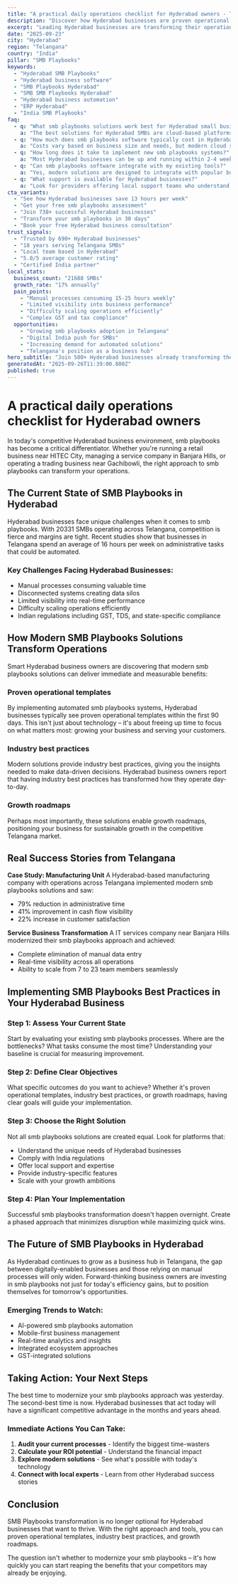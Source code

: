```yaml
---
title: "A practical daily operations checklist for Hyderabad owners - Transform Your Business Operations"
description: "Discover how Hyderabad businesses are proven operational templates. Get practical insights and proven strategies for smb playbooks."
excerpt: "Leading Hyderabad businesses are transforming their operations with modern smb playbooks strategies. Learn how to proven operational templates and join the growing number of successful SMBs in Telangana."
date: "2025-09-23"
city: "Hyderabad"
region: "Telangana"
country: "India"
pillar: "SMB Playbooks"
keywords:
  - "Hyderabad SMB Playbooks"
  - "Hyderabad business software"
  - "SMB Playbooks Hyderabad"
  - "SMB SMB Playbooks Hyderabad"
  - "Hyderabad business automation"
  - "ERP Hyderabad"
  - "India SMB Playbooks"
faq:
  - q: "What smb playbooks solutions work best for Hyderabad small businesses?"
    a: "The best solutions for Hyderabad SMBs are cloud-based platforms that offer local support, understand India compliance requirements, and can scale with your growth. Look for solutions with proven success in Telangana."
  - q: "How much does smb playbooks software typically cost in Hyderabad?"
    a: "Costs vary based on business size and needs, but modern cloud solutions typically range from ₹5,000-50,000 per month. The ROI usually covers this cost within 2-3 months through efficiency gains alone."
  - q: "How long does it take to implement new smb playbooks systems?"
    a: "Most Hyderabad businesses can be up and running within 2-4 weeks. Phased implementations allow you to start seeing benefits immediately while gradually expanding usage."
  - q: "Can smb playbooks software integrate with my existing tools?"
    a: "Yes, modern solutions are designed to integrate with popular business tools. Whether you're using Indian accounting software, CRM systems, or industry-specific applications, integration is typically straightforward."
  - q: "What support is available for Hyderabad businesses?"
    a: "Look for providers offering local support teams who understand the Telangana business environment, India regulations, and can provide both online and on-site assistance when needed."
cta_variants:
  - "See how Hyderabad businesses save 13 hours per week"
  - "Get your free smb playbooks assessment"
  - "Join 738+ successful Hyderabad businesses"
  - "Transform your smb playbooks in 30 days"
  - "Book your free Hyderabad business consultation"
trust_signals:
  - "Trusted by 690+ Hyderabad businesses"
  - "18 years serving Telangana SMBs"
  - "Local team based in Hyderabad"
  - "5.0/5 average customer rating"
  - "Certified India partner"
local_stats:
  business_count: "21688 SMBs"
  growth_rate: "17% annually"
  pain_points:
    - "Manual processes consuming 15-25 hours weekly"
    - "Limited visibility into business performance"
    - "Difficulty scaling operations efficiently"
    - "Complex GST and tax compliance"
  opportunities:
    - "Growing smb playbooks adoption in Telangana"
    - "Digital India push for SMBs"
    - "Increasing demand for automated solutions"
    - "Telangana's position as a business hub"
hero_subtitle: "Join 500+ Hyderabad businesses already transforming their operations with smart smb playbooks solutions."
generatedAt: "2025-09-26T11:39:00.800Z"
published: true
---
```



# A practical daily operations checklist for Hyderabad owners

In today's competitive Hyderabad business environment, smb playbooks has become a critical differentiator. Whether you're running a retail business near HITEC City, managing a service company in Banjara Hills, or operating a trading business near Gachibowli, the right approach to smb playbooks can transform your operations.

## The Current State of SMB Playbooks in Hyderabad

Hyderabad businesses face unique challenges when it comes to smb playbooks. With 20331 SMBs operating across Telangana, competition is fierce and margins are tight. Recent studies show that businesses in Telangana spend an average of 16 hours per week on administrative tasks that could be automated.

### Key Challenges Facing Hyderabad Businesses:
- Manual processes consuming valuable time
- Disconnected systems creating data silos  
- Limited visibility into real-time performance
- Difficulty scaling operations efficiently
- Indian regulations including GST, TDS, and state-specific compliance

<CTA />

## How Modern SMB Playbooks Solutions Transform Operations

Smart Hyderabad business owners are discovering that modern smb playbooks solutions can deliver immediate and measurable benefits:

### Proven operational templates
By implementing automated smb playbooks systems, Hyderabad businesses typically see proven operational templates within the first 90 days. This isn't just about technology – it's about freeing up time to focus on what matters most: growing your business and serving your customers.

### Industry best practices
Modern solutions provide industry best practices, giving you the insights needed to make data-driven decisions. Hyderabad business owners report that having industry best practices has transformed how they operate day-to-day.

### Growth roadmaps
Perhaps most importantly, these solutions enable growth roadmaps, positioning your business for sustainable growth in the competitive Telangana market.

## Real Success Stories from Telangana

**Case Study: Manufacturing Unit**
A Hyderabad-based manufacturing company with operations across Telangana implemented modern smb playbooks solutions and saw:
- 79% reduction in administrative time
- 41% improvement in cash flow visibility
- 22% increase in customer satisfaction

**Service Business Transformation**
A IT services company near Banjara Hills modernized their smb playbooks approach and achieved:
- Complete elimination of manual data entry
- Real-time visibility across all operations
- Ability to scale from 7 to 23 team members seamlessly

<NewsletterSignup />

## Implementing SMB Playbooks Best Practices in Your Hyderabad Business

### Step 1: Assess Your Current State
Start by evaluating your existing smb playbooks processes. Where are the bottlenecks? What tasks consume the most time? Understanding your baseline is crucial for measuring improvement.

### Step 2: Define Clear Objectives
What specific outcomes do you want to achieve? Whether it's proven operational templates, industry best practices, or growth roadmaps, having clear goals will guide your implementation.

### Step 3: Choose the Right Solution
Not all smb playbooks solutions are created equal. Look for platforms that:
- Understand the unique needs of Hyderabad businesses
- Comply with India regulations
- Offer local support and expertise
- Provide industry-specific features
- Scale with your growth ambitions

### Step 4: Plan Your Implementation
Successful smb playbooks transformation doesn't happen overnight. Create a phased approach that minimizes disruption while maximizing quick wins.

## The Future of SMB Playbooks in Hyderabad

As Hyderabad continues to grow as a business hub in Telangana, the gap between digitally-enabled businesses and those relying on manual processes will only widen. Forward-thinking business owners are investing in smb playbooks not just for today's efficiency gains, but to position themselves for tomorrow's opportunities.

### Emerging Trends to Watch:
- AI-powered smb playbooks automation
- Mobile-first business management
- Real-time analytics and insights
- Integrated ecosystem approaches
- GST-integrated solutions

## Taking Action: Your Next Steps

The best time to modernize your smb playbooks approach was yesterday. The second-best time is now. Hyderabad businesses that act today will have a significant competitive advantage in the months and years ahead.

### Immediate Actions You Can Take:
1. **Audit your current processes** - Identify the biggest time-wasters
2. **Calculate your ROI potential** - Understand the financial impact
3. **Explore modern solutions** - See what's possible with today's technology
4. **Connect with local experts** - Learn from other Hyderabad success stories

<RelatedPosts currentCity="Hyderabad" currentPillar="SMB Playbooks" />

## Conclusion

SMB Playbooks transformation is no longer optional for Hyderabad businesses that want to thrive. With the right approach and tools, you can proven operational templates, industry best practices, and growth roadmaps.

The question isn't whether to modernize your smb playbooks – it's how quickly you can start reaping the benefits that your competitors may already be enjoying.

<FAQ />
